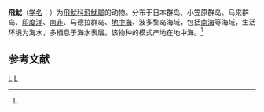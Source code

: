 {{Speciesbox
| taxon = Thysanoteuthis rhombus
| image = Thysanoteuthis rhombus (Merculiano).jpg
| binomial_authority = (Troschel, 1857)<ref name='id10874'>{{cite web| url =https://shell.sinica.edu.tw/chinese/shellpic_T.php?science_no=2125| title =飛魷| work =《台灣貝類資料庫》| publisher =中央研究院生物多樣性研究中心| author =中央研究院生物多樣性研究中心| accessdate =2021-11-08| deadurl =yes| archiveurl =https://shell.sinica.edu.tw/chinese/shellpic_T.php?science_no=2125| archivedate =2016-03-05}}</ref>
}}

'''飛魷'''（[[学名|学名]]：{{lang|la|''Thysanoteuthis rhombus''}}）为[[飛魷科|飛魷科]][[飛魷屬|飛魷屬]]的动物。分布于日本群岛、小笠原群岛、马来群岛、[[印度洋|印度洋]]、[[南非|南非]]、马德拉群岛、[[地中海|地中海]]、波多黎岛海域，包括[[南海|南海]]等海域，生活环境为海水，多栖息于海水表层。该物种的模式产地在地中海。<ref name='id10874'/>

== 参考文献 ==
{{reflist}}

{{章魚小作品}}

{{Taxonbar}}
[[Category:1857年描述的动物|L]]
[[Category:菱鳍乌贼属|L]]
